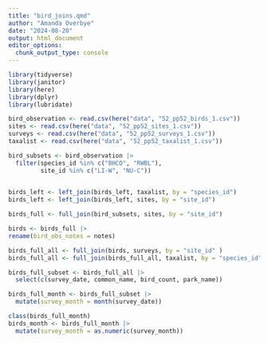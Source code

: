 ```yaml
---
title: "bird_joins.qmd"
author: "Amanda Overbye"
date: "2024-08-20"
output: html_document
editor_options: 
  chunk_output_type: console
---
```


```r
library(tidyverse)
library(janitor)
library(here)
library(dplyr)
library(lubridate)
```

```r
bird_observation <- read.csv(here("data", "52_pp52_birds_1.csv"))
sites <- read.csv(here("data", "52_pp52_sites_1.csv"))
surveys <- read.csv(here("data", "52_pp52_surveys_1.csv"))
taxalist <- read.csv(here("data", "52_pp52_taxalist_1.csv"))
```


```r
bird_subsets <- bird_observation |>
  filter(species_id %in% c("BHCO", "RWBL"), 
         site_id %in% c("LI-W", "NU-C"))
  
```

```r
birds_left <- left_join(birds_left, taxalist, by = "species_id")
birds_left <- left_join(birds_left, sites, by = "site_id")
```

```r
birds_full <- full_join(bird_subsets, sites, by = "site_id")
```

```r
birds <- birds_full |>
rename(bird_obs_notes = notes)
```

```r
birds_full_all <- full_join(birds, surveys, by = "site_id" )
birds_full_all <- full_join(birds_full_all, taxalist, by = "species_id")
```

```r
birds_full_subset <- birds_full_all |>
  select(c(survey_date, common_name, bird_count, park_name))
```

```r
birds_full_month <- birds_full_subset |>
  mutate(survey_month = month(survey_date))
```

```r
class(birds_full_month)
birds_month <- birds_full_month |>
  mutate(survey_month = as.numeric(survey_month))
```

